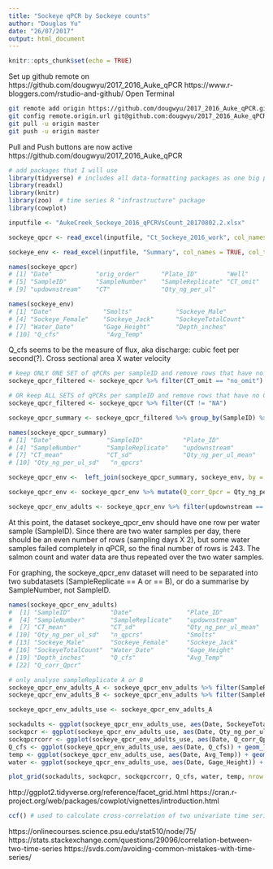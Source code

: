 ```yaml
---
title: "Sockeye qPCR by Sockeye counts"
author: "Douglas Yu"
date: "26/07/2017"
output: html_document
---
```


```r
knitr::opts_chunk$set(echo = TRUE)
```

Set up github remote on https://github.com/dougwyu/2017_2016_Auke_qPCR
https://www.r-bloggers.com/rstudio-and-github/
Open Terminal
```bash
git remote add origin https://github.com/dougwyu/2017_2016_Auke_qPCR.git
git config remote.origin.url git@github.com:dougwyu/2017_2016_Auke_qPCR.git
git pull -u origin master
git push -u origin master
```
Pull and Push buttons are now active
https://github.com/dougwyu/2017_2016_Auke_qPCR

```r
# add packages that I will use
library(tidyverse) # includes all data-formatting packages as one big package (e.g. ggplot2, tibble, tidyr, readr, purrr, dplyr) # because of conflicts, use:  dplyr::filter, dplyr::lag
library(readxl)
library(knitr)
library(zoo)  # time series R "infrastructure" package
library(cowplot)
```

```r
inputfile <- "AukeCreek_Sockeye_2016_qPCRVsCount_20170802.2.xlsx"

sockeye_qpcr <- read_excel(inputfile, "Ct_Sockeye_2016_work", col_names = TRUE, col_types = c("date","numeric","text","text","text","numeric","text","text","text","numeric","numeric","skip","skip","skip","skip","skip","skip","skip","skip","skip","skip","skip","skip","skip","skip"), na = "NA")

sockeye_env <- read_excel(inputfile, "Summary", col_names = TRUE, col_types = c("skip","skip","skip","skip","skip","date","numeric","numeric","numeric","numeric","numeric","date","numeric","numeric","numeric","numeric"), na = "NA", n_max = 170)  # check number of rows to be input.  
```


```r
names(sockeye_qpcr)
# [1] "Date"            "orig_order"      "Plate_ID"        "Well"           
# [5] "SampleID"        "SampleNumber"    "SampleReplicate" "CT_omit"        
# [9] "updownstream"    "CT"              "Qty_ng_per_ul"  

names(sockeye_env)
# [1] "Date"              "Smolts"            "Sockeye_Male"     
# [4] "Sockeye_Female"    "Sockeye_Jack"      "SockeyeTotalCount"
# [7] "Water_Date"        "Gage_Height"       "Depth_inches"     
# [10] "Q_cfs"             "Avg_Temp"

```
Q_cfs seems to be the measure of flux, aka discharge:  cubic feet per second(?).  Cross sectional area X water velocity

```r
# keep ONLY ONE SET of qPCRs per sampleID and remove rows that have no CT value
sockeye_qpcr_filtered <- sockeye_qpcr %>% filter(CT_omit == "no_omit") %>% filter(CT != "NA")

# OR keep ALL SETS of qPCRs per sampleID and remove rows that have no CT value
sockeye_qpcr_filtered <- sockeye_qpcr %>% filter(CT != "NA")

sockeye_qpcr_summary <- sockeye_qpcr_filtered %>% group_by(SampleID) %>% summarise(Date = first(Date), Plate_ID = first(Plate_ID), SampleNumber = first(SampleNumber), SampleReplicate = first(SampleReplicate), updownstream = first(updownstream), CT_mean = mean(CT, na.rm=TRUE), CT_sd = sd(CT, na.rm=TRUE), Qty_ng_per_ul_mean = mean(Qty_ng_per_ul, na.rm=TRUE), Qty_ng_per_ul_sd = sd(Qty_ng_per_ul, na.rm=TRUE), n_qpcrs = n()) %>% arrange(Date)

names(sockeye_qpcr_summary)
# [1] "Date"               "SampleID"           "Plate_ID"          
# [4] "SampleNumber"       "SampleReplicate"    "updownstream"      
# [7] "CT_mean"            "CT_sd"              "Qty_ng_per_ul_mean"
# [10] "Qty_ng_per_ul_sd"   "n_qpcrs"   

sockeye_qpcr_env <-  left_join(sockeye_qpcr_summary, sockeye_env, by = "Date")

sockeye_qpcr_env <- sockeye_qpcr_env %>% mutate(Q_corr_Qpcr = Qty_ng_per_ul_mean*Q_cfs)

sockeye_qpcr_env_adults <- sockeye_qpcr_env %>% filter(updownstream == "upstream")

```

At this point, the dataset sockeye_qpcr_env should have one row per water sample (SampleID). Since there are two water samples per day, there should be an even number of rows (sampling days X 2), but some water samples failed completely in qPCR, so the final number of rows is 243.  The salmon count and water data are thus repeated over the two water samples.  

For graphing, the sockeye_qpcr_env dataset will need to be separated into two subdatasets (SampleReplicate == A or == B), or do a summarise by SampleNumber, not SampleID.  

```r
names(sockeye_qpcr_env_adults)
#  [1] "SampleID"           "Date"               "Plate_ID"          
#  [4] "SampleNumber"       "SampleReplicate"    "updownstream"      
#  [7] "CT_mean"            "CT_sd"              "Qty_ng_per_ul_mean"
# [10] "Qty_ng_per_ul_sd"   "n_qpcrs"            "Smolts"            
# [13] "Sockeye_Male"       "Sockeye_Female"     "Sockeye_Jack"      
# [16] "SockeyeTotalCount"  "Water_Date"         "Gage_Height"       
# [19] "Depth_inches"       "Q_cfs"              "Avg_Temp"  
# [22] "Q_corr_Qpcr" 

# only analyse sampleReplicate A or B
sockeye_qpcr_env_adults_A <- sockeye_qpcr_env_adults %>% filter(SampleReplicate == "A")
sockeye_qpcr_env_adults_B <- sockeye_qpcr_env_adults %>% filter(SampleReplicate == "B")

sockeye_qpcr_env_adults_use <- sockeye_qpcr_env_adults_A

sockadults <- ggplot(sockeye_qpcr_env_adults_use, aes(Date, SockeyeTotalCount)) + geom_line() + xlab("") + ylab("Adult Counts")
sockqpcr <- ggplot(sockeye_qpcr_env_adults_use, aes(Date, Qty_ng_per_ul_mean)) + geom_line() + xlab("") + ylab("qPCR conc")
sockqpcrcorr <- ggplot(sockeye_qpcr_env_adults_use, aes(Date, Q_corr_Qpcr)) + geom_line() + xlab("") + ylab("qPCR conc * Q")
Q_cfs <- ggplot(sockeye_qpcr_env_adults_use, aes(Date, Q_cfs)) + geom_line() + xlab("") + ylab("Q_cfs")
temp <- ggplot(sockeye_qpcr_env_adults_use, aes(Date, Avg_Temp)) + geom_line() + xlab("") + ylab("Avg Temp")
water <- ggplot(sockeye_qpcr_env_adults_use, aes(Date, Gage_Height)) + geom_line() + xlab("") + ylab("Gage Height")

plot_grid(sockadults, sockqpcr, sockqpcrcorr, Q_cfs, water, temp, nrow = 6, align = "v")
```

http://ggplot2.tidyverse.org/reference/facet_grid.html
https://cran.r-project.org/web/packages/cowplot/vignettes/introduction.html

```r
ccf() # used to calculate cross-correlation of two univariate time series
```

https://onlinecourses.science.psu.edu/stat510/node/75/
https://stats.stackexchange.com/questions/29096/correlation-between-two-time-series
https://svds.com/avoiding-common-mistakes-with-time-series/
